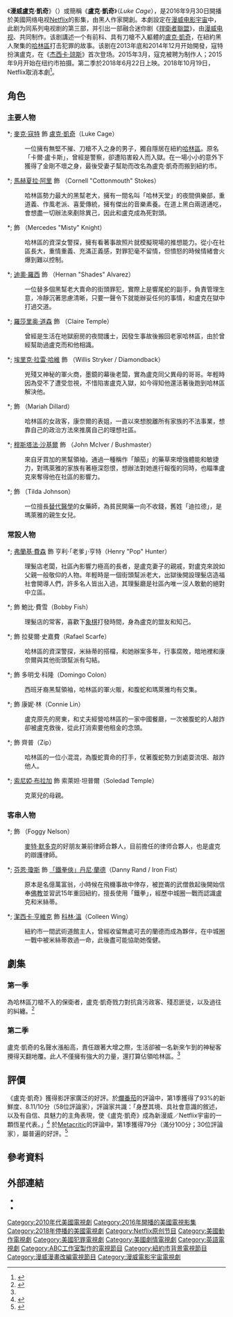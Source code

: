 {{noteTA
|G1=美國漫畫
|G2=TV
|G3=Show
|G4=MarvelNetflix
}}
{{Infobox television
| show_name            = 盧克·凱奇
| original_name        = ''Luke Cage''
| image                = Luke Cage Netflix.png
| caption              = 
| genre                = {{Plainlist|
* [[動作片|動作]]
* [[冒險片|冒險]]
* [[超级英雄|超级英雄]]
* {{link-en|黑人主題|Blaxploitation}}
}}
| format               = 
| creator              = 
| based_on             = {{Based on|[[盧克·凱奇|盧克·凱奇]]|{{link-en|阿奇·古德溫|Archie Goodwin (comics)}}<br/>{{le|喬治·塔斯卡|George Tuska}}<br/>{{le|羅伊·湯瑪斯|Roy Thomas}}<br/>{{link-en|老約翰·羅密塔|John Romita Sr.}}}}
| developer            = {{le|齊歐·霍達瑞·寇克|Cheo Hodari Coker}}
| writer               = 
| director             = 
| starring             = {{plainlist|
* [[麥克·寇特|麥克·寇特]]
* [[馬赫夏拉·阿里|馬赫夏拉·阿里]]
* {{link-en|席夢妮·密席克|Simone Missick}}
* [[迪奧·羅西|迪奧·羅西]]
* [[埃里克·拉雷·哈維|埃里克·拉雷·哈維]]
* [[羅莎里奥·道森|羅莎里奥·道森]]
* {{link-en|阿爾法·伍達德|Alfre Woodard}}
}}
| theme_music_composer = 
| opentheme            = 
| endtheme             = 
| composer             = 
| country              = {{USA}}
| language             = [[英语|英语]]
| num_seasons          = 2
| num_episodes         = 26
| list_episodes        = #劇集
| executive_producer   = {{Plainlist|
* 齊歐·霍達瑞·寇克
* {{le|傑夫·洛布|Jeph Loeb}}
* 吉姆·丘瑞
* {{le|艾倫·凡恩|Alan Fine (executive)}}
* [[史丹·李|史丹·李]]
* {{le|喬·昆薩達|Joe Quesada}}
* {{le|丹·巴克利|Dan Buckley}}
* 辛蒂·荷蘭
* 艾莉·高斯
* 艾莉森·恩高
* 克里斯·漢尼格曼
* [[保羅·麥格根|保羅·麥格根]]
* 查爾斯·墨瑞
}}
| co-exec              = {{Plainlist|
* {{le|傑森·霍維奇|Jason Horwitch}}
* {{le|克里斯蒂安·泰勒 (編劇)|Christian Taylor (screenwriter)|克里斯蒂安·泰勒}}
* 卡里姆·澤里克
}}
| producer             = {{Plainlist|
* 蓋爾·巴林格
* 阿綺拉·庫柏
* 艾達·瑪夏卡·克羅
}}
| co-producer          = {{Plainlist|
* 莎曼莎·托馬斯
* 湯姆·利伯
* 萊恩·狄嘉德
}}
| supervising_producer = 
| consulting_producer  = 
| editor               = 
| location             = [[紐約|紐約]]
| cinematography       = 
| camera               = 
| runtime              = 
| company              = {{Plainlist|
* [[漫威电视|漫威电视]]
* {{link-en|ABC工作室|ABC Studios}}
}}
| distributor          = [[Netflix|Netflix]]
| channel              = Netflix
| picture_format       = [[4K解析度|4K]]（[[超高畫質電視|HD超高清]]）
| audio_format         = 
| released             = 
| first_aired          = <!--{{Start date|2016||}}-->
| last_aired           = 
| preceded_by          = 《[[杰西卡·琼斯_(电视剧)|潔西卡·瓊斯]]》
| followed_by          = 《[[鐵拳俠_(電視劇)|鐵拳俠]]》
| related              = [[漫威电影宇宙电视剧|漫威电影宇宙电视剧]]
| website              = 
| website_title        = 
| production_website   = 
}}

《'''漫威盧克·凱奇'''》（{{lang-en|''Marvel's Luke Cage''}}）或簡稱《'''盧克·凱奇'''》（''Luke Cage''），是2016年9月30日開播於美國网络电视[[Netflix|Netflix]]的影集，由黑人作家{{le|齊歐·霍達瑞·寇克|Cheo Hodari Coker}}開創。本劇設定在[[漫威电影宇宙|漫威电影宇宙]]中，此剧为同系列电视剧的第三部，并引出一部融合迷你剧《[[捍衛者聯盟_(迷你劇集)|捍衛者聯盟]]》，由[[漫威电视|漫威电视]]、{{link-en|ABC工作室|ABC Studios}}共同制作。该剧講述一个有前科、具有刀槍不入軀體的[[盧克·凱奇|盧克·凱奇]]，在紐約黑人聚集的[[哈萊姆區|哈林區]]打击犯罪的故事。该剧在2013年底和2014年12月开始開發，寇特扮演盧克，在《[[杰西卡·琼斯_(电视剧)|杰西卡·琼斯]]》首次登场。2015年3月，寇克被聘为制作人；2015年9月开始在纽约市拍摄。第二季於2018年6月22日上映。2018年10月19日，Netflix取消本劇<ref>{{Cite web |url = https://www.hollywoodreporter.com/live-feed/luke-cage-canceled-2-seasons-netflix-1154016 |title = 'Luke Cage' Canceled as Netflix Trims Its Marvel Roster Some More |author = Rick Porter |date = 2018-10-19 |publisher = The Hollywood Reporter |language = en |access-date = 2018-10-20 |archive-date = 2020-11-12 |archive-url = https://web.archive.org/web/20201112030126/https://www.hollywoodreporter.com/live-feed/luke-cage-canceled-2-seasons-netflix-1154016 |dead-url = no }}</ref>。

== 角色 ==
=== 主要人物 ===
*; [[麥克·寇特|麥克·寇特]] 飾 [[盧克·凱奇|盧克·凱奇]]（Luke Cage）
:一位擁有無堅不摧、刀槍不入之身的男子，獨自隱居在紐約[[哈林區|哈林區]]。原名「卡爾·盧卡斯」，曾經是警察，卻遭陷害殺人而入獄。在一場小小的意外下獲得了金剛不壞之身，最後受妻子幫助而改名為盧克·凱奇而搬到紐約市。
*; [[馬赫夏拉·阿里|馬赫夏拉·阿里]] 飾 {{link-en|腹蛇 (漫畫)|Cottonmouth (Cornell Cottonmouth)|「腹蛇」康奈爾·史托克斯}}（Cornell "Cottonmouth" Stokes）
:哈林區勢力最大的黑幫老大，擁有一間名叫「哈林天堂」的夜間俱樂部，重道義、作風老派、喜愛傳統，擁有傑出的音樂素養。在道上黑白兩道通吃，會想盡一切辦法來剷除異己，因此和盧克成為死對頭。
*; {{link-en|席夢妮·密席克|Simone Missick}} 飾 {{link-en|米絲蒂·奈特|Misty Knight}}（Mercedes "Misty" Knight）
:哈林區的資深女警探，擁有看著事故照片就模擬現場的推想能力。從小在社區長大，重情重義、充滿正義感，對罪犯毫不留情，但憤怒的時候情緒會火爆到難以控制。
*; [[迪奧·羅西|迪奧·羅西]] 飾 {{link-en|墨鏡 (漫畫)|Shades (comics)|「墨鏡」赫南·阿瓦雷茲}}（Hernan "Shades" Alvarez）
:一位替多個黑幫老大賣命的街頭罪犯，實際上是響尾蛇的副手，負責管理生意，冷靜沉著思慮清晰，只要一聲令下就能辦妥任何的事情，和盧克在獄中打過交道。
*; [[羅莎里奥·道森|羅莎里奥·道森]] 飾 {{le|克萊兒·坦普爾|Claire Temple}}（Claire Temple）
:曾經是生活在地獄廚房的夜間護士，因發生事故後搬回老家哈林區，由於曾經幫助過盧克而和他相識。
*; [[埃里克·拉雷·哈維|埃里克·拉雷·哈維]] 飾 {{link-en|響尾蛇 (漫畫)| Diamondback (Willis Stryker) |「響尾蛇」威利斯·史崔克}}（Willis Stryker / Diamondback）
:兇殘又神秘的軍火商，墨鏡的幕後老闆，實為盧克同父異母的哥哥。年輕時因為受不了遭受忽視，不惜陷害盧克入獄，如今得知他還活著後跑到哈林區解決他。
*; {{link-en|阿爾法·伍達德|Alfre Woodard}} 飾 {{link-en|黑色瑪莉亞 (漫畫)|Black Mariah (comics)|瑪萊雅·迪拉德}}（Mariah Dillard）
:哈林區的女政客，康奈爾的表姐，一直以來想脫離所有家族的不法事業，想靠自己的政治方法來推廣自己的理想社區。
*; [[穆斯塔法·沙基爾|穆斯塔法·沙基爾]] 飾 {{link-en|巨腹蛇 (漫畫)|Bushmaster (Marvel Comics)|「巨腹蛇」約翰·麥克佛}}（John McIver / Bushmaster）
:來自牙買加的黑幫領袖，通過一種稱作「顛茄」的藥草來增強體能和敏捷力，對瑪萊雅的家族有著極深怨恨，想辦法對她進行報復的同時，也瞄準盧克來奪得他在社區的影響力。
*; {{link-en|嘉布艾兒·丹尼斯|Gabrielle Dennis}} 飾 {{link-en|顛茄 (漫畫)|Nightshade (Marvel Comics)|蒂妲·約翰森}}（Tilda Johnson）
:一位擅長[[替代醫學|替代醫學]]的女藥師，為貧民開藥一向不收錢，舊姓「迪拉德」，是瑪萊雅的親生女兒。

=== 常設人物 ===
*; [[弗蘭基·費森|弗蘭基·費森]] 飾 亨利·「老爹」·亨特（Henry "Pop" Hunter）
:理髮店老闆，社區內影響力極高的長者，是盧克妻子的親戚，對盧克來說如父親一般敬仰的人物。年輕時是一個街頭幫派老大，出獄後開設理髮店造福社會開導人們，許多名人皆出入過，其理髮廳是社區內唯一沒人敢動的絕對中立區。
*; {{link-en|榮恩·瑟法斯·瓊斯|Ron Cephas Jones}} 飾 鮑比·費雪（Bobby Fish）
:理髮店的常客，喜歡下[[國際象棋|象棋]]打發時間，身為盧克的盟友和知己。
*; {{link-en|法蘭克·華利|Frank Whaley}} 飾 拉斐爾·史嘉費（Rafael Scarfe）
:哈林區的資深警探，米絲蒂的搭檔，和她辦案多年，行事腐敗，暗地裡和康奈爾與其他街頭幫派有勾結。
*; {{link-en|雅各布·瓦加斯|Jacob Vargas}} 飾 多明戈·科隆（Domingo Colon）
:西班牙裔黑幫領袖，哈林區的軍火販，和腹蛇和瑪萊雅均有交集。
*; {{link-en|潔德·吳|Jade Wu}} 飾 康妮·林（Connie Lin）
:盧克原先的房東，和丈夫經營哈林區的一家中國餐廳，一次被腹蛇的人敲詐卻被盧克救後，從此打消索要他租金的念頭。
*; {{link-en|傑登·凱恩|Jaiden Kaine}} 飾 齊普（Zip）
:哈林區的一位小混混，為腹蛇賣命的打手，仗著腹蛇勢力到處耍流氓、敲詐他人。
*; [[索尼婭·布拉加|索尼婭·布拉加]] 飾 索萊妲·坦普爾（Soledad Temple）
:克萊兒的母親。

===客串人物 ===
*; {{le|艾爾登·亨森|Elden Henson}} 飾 {{le|佛吉·尼爾森|Foggy Nelson}}（Foggy Nelson）
:[[夜魔俠|麥特·默多克]]的好朋友兼前律師合夥人，目前擔任{{link-en|傑瑞·霍格斯|Jeryn Hogarth|潔莉·霍格斯}}的律师合夥人，也是盧克的辯護律師。

*; [[芬恩·瓊斯|芬恩·瓊斯]] 飾 [[鐵拳俠|「鐵拳俠」丹尼·蘭德]]（Danny Rand / Iron Fist）
:原本是名億萬富翁，小時候在飛機事故中倖存，被崑崙的武僧救起後開始信奉[[佛教|佛教]]並習武15年重回紐約，擅長使用「鐵拳」，經歷中城圈一戰而認識盧克和米絲蒂。

*; [[潔西卡·亨維克|潔西卡·亨維克]] 飾 [[科林·溫|科林·溫]]（Colleen Wing）
:紐約市一間武術道館主人，曾經收留無處可去的蘭德而成為夥伴，在中城圈一戰中被米絲蒂救過一命，此後盡可能協助她復健。

== 劇集 ==
=== 第一季 ===
為哈林區刀槍不入的保衛者，盧克·凱奇戮力對抗貪污政客、殘忍匪徒，以及過往的糾纏。<ref name="LukeCageHK">{{cite web|title=漫威盧克凱奇 - Netflix 正式網頁|url=https://www.netflix.com/hk/title/80002537|website=[[Netflix|Netflix]] |accessdate={{Start date|2018|6|25}}|date={{Start date|2018|6|22}}|language=zh-HK}}</ref>
{{Episode table |background=#3E290C |overall=4 |season=4 |title=15 |aux1=10 |aux1T=譯名<ref name="LukeCageHK" /> | director=10 |writer=16 |aux2=8 |aux2T=時長（分鐘） |airdate=8 |released=y |episodes = 
{{Episode list/sublist
 |EpisodeNumber   = 1
 |EpisodeNumber2  = 1
 |Title           = <small>Moment of Truth</small>
 |Aux1            = 真相時刻
 |DirectedBy      = [[保羅·麥格根|保羅·麥格根]]
 |WrittenBy       = {{le|齊歐·霍達瑞·寇克|Cheo Hodari Coker}}
 |Aux2            = 55
 |OriginalAirDate = {{Start date|2016|9|30}}
 |ShortSummary    = 
 |LineColor       = 3E290C
}}
{{Episode list/sublist
 |EpisodeNumber   = 2
 |EpisodeNumber2  = 2
 |Title           = <small>Code of the Streets</small>
 |Aux1            = 街頭規矩
 |DirectedBy      = 保羅·麥格根
 |WrittenBy       = 齊歐·霍達瑞·寇克
 |Aux2            = 60
 |OriginalAirDate = {{Start date|2016|9|30}}
 |ShortSummary    = 
 |LineColor       = 3E290C
}}
{{Episode list/sublist
 |EpisodeNumber   = 3
 |EpisodeNumber2  = 3
 |Title           = <small>Who's Gonna Take the Weight?</small>
 |Aux1            = -{zh-hant:誰來擔當;zh-hans:责任担当;}-
 |DirectedBy      = {{le|吉勒摩·納瓦羅|Guillermo Navarro}}
 |WrittenBy       = 麥特·歐文斯
 |Aux2            = 57
 |OriginalAirDate = {{Start date|2016|9|30}}
 |ShortSummary    = 
 |LineColor       = 3E290C
}}
{{Episode list/sublist
 |EpisodeNumber   = 4
 |EpisodeNumber2  = 4
 |Title           = <small>Step in the Arena</small>
 |Aux1            = -{zh-hant:踏入競技場;zh-hans:回合开始;}-
 |DirectedBy      = [[溫琴佐·納塔利|文森佐·納塔利]]
 |WrittenBy       = 查爾斯·墨瑞
 |Aux2            = 53
 |OriginalAirDate = {{Start date|2016|9|30}}
 |ShortSummary    = 
 |LineColor       = 3E290C
}}
{{Episode list/sublist
 |EpisodeNumber   = 5
 |EpisodeNumber2  = 5
 |Title           = <small>Just to Get a Rep</small>
 |Aux1            = 為己之名
 |DirectedBy      = 馬可·賈伯斯特
 |WrittenBy       = {{le|傑森·霍維奇|Jason Horwitch}}
 |Aux2            = 52
 |OriginalAirDate = {{Start date|2016|9|30}}
 |ShortSummary    = 
 |LineColor       = 3E290C
}}
{{Episode list/sublist
 |EpisodeNumber   = 6
 |EpisodeNumber2  = 6
 |Title           = <small>Suckas Need Bodyguards</small>
 |Aux1            = -{zh-hant:需要保鑣的懦夫;zh-hans:需要保护的懦夫;}-
 |DirectedBy      = {{le|山姆·米勒|Sam Miller}}
 |WrittenBy       = 納森·路易斯·傑克森
 |Aux2            = 54
 |OriginalAirDate = {{Start date|2016|9|30}}
 |ShortSummary    = 
 |LineColor       = 3E290C
}}
{{Episode list/sublist
 |EpisodeNumber   = 7
 |EpisodeNumber2  = 7
 |Title           = <small>Manifest</small>
 |Aux1            = -{zh-hant:顯露的動機;zh-hans:真实自我;}-
 |DirectedBy      = {{le|安迪·戈達德|Andy Goddard}}
 |WrittenBy       = 阿綺拉·庫柏
 |Aux2            = 52
 |OriginalAirDate = {{Start date|2016|9|30}}
 |ShortSummary    = 
 |LineColor       = 3E290C
}}
{{Episode list/sublist
 |EpisodeNumber   = 8
 |EpisodeNumber2  = 8
 |Title           = <small>Blowin' Up the Spot</small>
 |Aux1            = 致命一擊
 |DirectedBy      = 梅格納斯·馬藤斯
 |WrittenBy       = 艾達·瑪夏卡·克羅
 |Aux2            = 49
 |OriginalAirDate = {{Start date|2016|9|30}}
 |ShortSummary    = 
 |LineColor       = 3E290C
}}
{{Episode list/sublist
 |EpisodeNumber   = 9
 |EpisodeNumber2  = 9
 |Title           = <small>DWYCK</small>
 |Aux1            = 盡你所能
 |DirectedBy      = {{le|湯姆·夏克倫|Tom Shankland}}
 |WrittenBy       = {{le|克里斯蒂安·泰勒 (編劇)|Christian Taylor (screenwriter)|克里斯蒂安·泰勒}}
 |Aux2            = 66
 |OriginalAirDate = {{Start date|2016|9|30}}
 |ShortSummary    = 
 |LineColor       = 3E290C
}}
{{Episode list/sublist
 |EpisodeNumber   = 10
 |EpisodeNumber2  = 10
 |Title           = <small>Take It Personal</small>
 |Aux1            = 私人恩怨
 |DirectedBy      = {{le|史蒂芬·蘇吉克|Stephen Surjik}}
 |WrittenBy       = 傑森·霍維奇
 |Aux2            = 48
 |OriginalAirDate = {{Start date|2016|9|30}}
 |ShortSummary    = 
 |LineColor       = 3E290C
}}
{{Episode list/sublist
 |EpisodeNumber   = 11
 |EpisodeNumber2  = 11
 |Title           = <small>Now You're Mine</small>
 |Aux1            = -{zh-hant:掌心之間;zh-hans:股掌之间;}-
 |DirectedBy      = {{le|小喬治·提曼|George Tillman Jr.}}
 |WrittenBy       = 克里斯蒂安·泰勒
 |Aux2            = 52
 |OriginalAirDate = {{Start date|2016|9|30}}
 |ShortSummary    = 
 |LineColor       = 3E290C
}}
{{Episode list/sublist
 |EpisodeNumber   = 12
 |EpisodeNumber2  = 12
 |Title           = <small>Soliloquy of Chaos</small>
 |Aux1            = -{zh-hant:混亂的獨白;zh-hans:混乱独白;}-
 |DirectedBy      = {{le|菲爾·亞伯拉罕|Phil Abraham}}
 |WrittenBy       = 阿綺拉·庫柏 ＆ 查爾斯·墨瑞
 |Aux2            = 63
 |OriginalAirDate = {{Start date|2016|9|30}}
 |ShortSummary    = 
 |LineColor       = 3E290C
}}
{{Episode list/sublist
 |EpisodeNumber   = 13
 |EpisodeNumber2  = 13
 |Title           = <small>You Know My Steez</small>
 |Aux1            = 我的風格
 |DirectedBy      = {{le|克拉克·強森|Clark Johnson}}
 |Aux2            = 46
 |WrittenBy       = 艾達·瑪夏卡·克羅 ＆ 齊歐·霍達瑞·寇克
 |OriginalAirDate = {{Start date|2016|9|30}}
 |ShortSummary    = 
 |LineColor       = 3E290C
}}
}}

=== 第二季 ===
盧克·凱奇的名聲水漲船高，責任跟著大增之際，生活卻被一名新來乍到的神秘客攪得天翻地覆。此人不僅擁有強大的力量，還打算佔領哈林區。<ref name="LukeCageHK" />
<onlyinclude>{{Episode table |background=#93A9A7 |overall=4 |season=4 |title=15 ||titleR={{efn|name=Titles|本季劇集標題均取自於[[美國|美國]][[說唱|說唱]]組合Pete Rock & CL Smooth的歌曲名。<ref name="S2EpTitles">{{cite web|url=http://www.complex.com/pop-culture/2018/03/luke-cage-season-2-episodes-named-after-pete-rock-cl-smooth-songs|title=Luke Cage Season 2 Episodes Are Named After Pete Rock & CL Smooth Songs|last=Gracie|first=Bianca|work=Complex|date={{Start date|2018|3|7}}|accessdate={{Start date|2018|7|6}}|language=en-US|archiveurl=https://www.webcitation.org/70hQTz3VS?url=https://www.complex.com/pop-culture/2018/03/luke-cage-season-2-episodes-named-after-pete-rock-cl-smooth-songs|archivedate=2018-07-06|deadurl=no}}</ref>|group=lower-alpha}} |aux1=10 |aux1T=譯名<ref name="LukeCageHK" /> | director=10 |writer=16 |aux2=8 |aux2T=時長（分鐘） |airdate=8 |released=y |episodes = 
{{Episode list/sublist
 |EpisodeNumber   = 14
 |EpisodeNumber2  = 1
 |Title           = <small>Soul Brother #1</small>
 |Aux1            = 黑人兄弟第一名
 |DirectedBy      = [[劉玉玲|劉玉玲]]
 |WrittenBy       = 
 |Aux2            = 56
 |OriginalAirDate = {{Start date|2018|6|22}}
 |ShortSummary    = 
 |LineColor       = 93A9A7
}}
{{Episode list/sublist
 |EpisodeNumber   = 15
 |EpisodeNumber2  = 2
 |Title           = <small>Straighten It Out</small>
 |Aux1            = 解決之道
 |DirectedBy      = 
 |WrittenBy       = 
 |Aux2            = 55
 |OriginalAirDate = {{Start date|2018|6|22}}
 |ShortSummary    = 
 |LineColor       = 93A9A7
}}
{{Episode list/sublist
 |EpisodeNumber   = 16
 |EpisodeNumber2  = 3
 |Title           = <small>Wig Out</small>
 |Aux1            = 心煩意亂
 |DirectedBy      = 
 |WrittenBy       = 
 |Aux2            = 60
 |OriginalAirDate = {{Start date|2018|6|22}}
 |ShortSummary    = 
 |LineColor       = 93A9A7
}}
{{Episode list/sublist
 |EpisodeNumber   = 17
 |EpisodeNumber2  = 4
 |Title           = <small>I Get Physical</small>
 |Aux1            = 我動手了
 |DirectedBy      = [[莎莉·理查德森|莎莉·理查德森]]
 |WrittenBy       = 
 |Aux2            = 55
 |OriginalAirDate = {{Start date|2018|6|22}}
 |ShortSummary    = 
 |LineColor       = 93A9A7
}}
{{Episode list/sublist
 |EpisodeNumber   = 18
 |EpisodeNumber2  = 5
 |Title           = <small>All Souled Out</small>
 |Aux1            = 完全靈魂
 |DirectedBy      = 
 |WrittenBy       = 
 |Aux2            = 58
 |OriginalAirDate = {{Start date|2018|6|22}}
 |ShortSummary    = 
 |LineColor       = 93A9A7
}}
{{Episode list/sublist
 |EpisodeNumber   = 19
 |EpisodeNumber2  = 6
 |Title           = <small>The Basement</small>
 |Aux1            = 地下室
 |DirectedBy      = 
 |WrittenBy       = 
 |Aux2            = 64
 |OriginalAirDate = {{Start date|2018|6|22}}
 |ShortSummary    = 
 |LineColor       = 93A9A7
}}
{{Episode list/sublist
 |EpisodeNumber   = 20
 |EpisodeNumber2  = 7
 |Title           = <small>On and On</small>
 |Aux1            = 永無止境
 |DirectedBy      = 
 |WrittenBy       = 
 |Aux2            = 56
 |OriginalAirDate = {{Start date|2018|6|22}}
 |ShortSummary    = 
 |LineColor       = 93A9A7
}}
{{Episode list/sublist
 |EpisodeNumber   = 21
 |EpisodeNumber2  = 8
 |Title           = <small>If It Ain't Rough, It Ain't Right</small>
 |Aux1            = 粗暴是唯一的路
 |DirectedBy      = 
 |WrittenBy       = 
 |Aux2            = 55
 |OriginalAirDate = {{Start date|2018|6|22}}
 |ShortSummary    = 
 |LineColor       = 93A9A7
}}
{{Episode list/sublist
 |EpisodeNumber   = 22
 |EpisodeNumber2  = 9
 |Title           = <small>For Pete's Sake</small>
 |Aux1            = 我的老天
 |DirectedBy      = 
 |WrittenBy       = 
 |Aux2            = 59
 |OriginalAirDate = {{Start date|2018|6|22}}
 |ShortSummary    = 
 |LineColor       = 93A9A7
}}
{{Episode list/sublist
 |EpisodeNumber   = 23
 |EpisodeNumber2  = 10
 |Title           = <small>The Main Ingredient</small>
 |Aux1            = 主要成分
 |DirectedBy      = 
 |WrittenBy       = 
 |Aux2            = 59
 |OriginalAirDate = {{Start date|2018|6|22}}
 |ShortSummary    = 
 |LineColor       = 93A9A7
}}
{{Episode list/sublist
 |EpisodeNumber   = 24
 |EpisodeNumber2  = 11
 |Title           = <small>The Creator</small>
 |Aux1            = 創造者
 |DirectedBy      = 
 |WrittenBy       = 
 |Aux2            = 56
 |OriginalAirDate = {{Start date|2018|6|22}}
 |ShortSummary    = 
 |LineColor       = 93A9A7
}}
{{Episode list/sublist
 |EpisodeNumber   = 25
 |EpisodeNumber2  = 12
 |Title           = <small>Can't Front On Me</small>
 |Aux1            = 別小看我
 |DirectedBy      = 
 |WrittenBy       = 
 |Aux2            = 62
 |OriginalAirDate = {{Start date|2018|6|22}}
 |ShortSummary    = 
 |LineColor       = 93A9A7
}}
{{Episode list/sublist
 |EpisodeNumber   = 26
 |EpisodeNumber2  = 13
 |Title           = <small>They Reminisce Over You</small>
 |Aux1            = 對你的緬懷
 |DirectedBy      = 
 |WrittenBy       = 
 |Aux2            = 69
 |OriginalAirDate = {{Start date|2018|6|22}}
 |ShortSummary    = 
 |LineColor       = 93A9A7
}}
}}
{{reflist|group=lower-alpha}}</onlyinclude>

== 評價 ==
《盧克·凱奇》獲得影評家廣泛的好評。於[[爛番茄|爛番茄]]的評論中，第1季獲得了93%的新鮮度、8.11/10分（58位評論家），評論家共識：「身歷其境、具社會意識的敘述，以及有自信、具魅力的主角表現，使《盧克·凱奇》成為新漫威／Netflix宇宙的一顆恆星代表。」<ref>{{cite web|title=Marvel's Luke Cage: Season 1|url=http://www.rottentomatoes.com/tv/luke_cage/s01/|publisher=[[爛番茄|爛番茄]]|accessdate=2018-01-31|archive-date=2020-11-12|archive-url=https://web.archive.org/web/20201112032746/https://www.rottentomatoes.com/tv/luke_cage/s01|dead-url=no}}</ref> 於[[Metacritic|Metacritic]]的評論中，第1季獲得79分（滿分100分；30位評論家），屬普遍的好評。<ref>{{cite web|url=http://www.metacritic.com/tv/marvels-luke-cage|title=Marvel's Luke Cage - Season 1 Reviews|publisher=[[Metacritic|Metacritic]]|accessdate=2018-01-31|archive-date=2020-11-08|archive-url=https://web.archive.org/web/20201108215112/https://www.metacritic.com/tv/marvels-luke-cage|dead-url=no}}</ref>

==參考資料==
{{Reflist}}

==外部連結==
* {{Official|http://www.netflix.com/title/80002537}}
* {{IMDb title|3322314|盧克·凱奇}}

{{盧克·凱奇|state=collapsed}}
{{漫威电影宇宙|selected=TV series}}
{{漫威漫畫電視劇}}
{{Netflix former}}

{{DEFAULTSORT:Luke Cage (TV series)}}
[[Category:2010年代美國電視劇|Category:2010年代美國電視劇]]
[[Category:2016年開播的美國電視影集|Category:2016年開播的美國電視影集]]
[[Category:2018年停播的美國電視劇|Category:2018年停播的美國電視劇]]
[[Category:Netflix原创节目|Category:Netflix原创节目]]
[[Category:美國動作電視劇|Category:美國動作電視劇]]
[[Category:美國犯罪電視劇|Category:美國犯罪電視劇]]
[[Category:美國劇情電視劇|Category:美國劇情電視劇]]
[[Category:英語電視劇|Category:英語電視劇]]
[[Category:ABC工作室製作的電視節目|Category:ABC工作室製作的電視節目]]
[[Category:紐約市背景電視節目|Category:紐約市背景電視節目]]
[[Category:漫威漫畫改編電視節目|Category:漫威漫畫改編電視節目]]
[[Category:漫威電影宇宙電視劇|Category:漫威電影宇宙電視劇]]